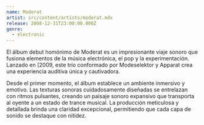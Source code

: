 ```yaml
---
name: Moderat
artist: src/content/artists/moderat.mdx
release: 2008-12-31T23:00:00.000Z
genre:
  - electronic
---
```


El álbum debut homónimo de Moderat es un impresionante viaje sonoro que fusiona elementos de la música electrónica, el pop y la experimentación. Lanzado en \[2009, este trío conformado por Modeselektor y Apparat crea una experiencia auditiva única y cautivadora.

Desde el primer momento, el álbum establece un ambiente inmersivo y emotivo. Las texturas sonoras cuidadosamente diseñadas se entrelazan con ritmos pulsantes, creando un paisaje sonoro expansivo que transporta al oyente a un estado de trance musical. La producción meticulosa y detallada brinda una claridad excepcional, permitiendo que cada capa de sonido se destaque con nitidez.
